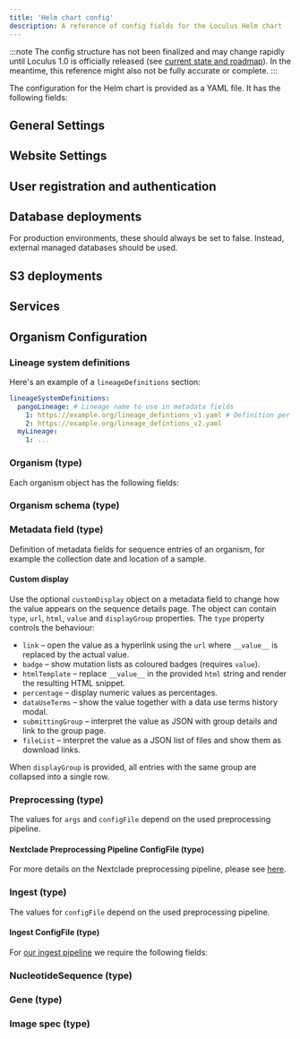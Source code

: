 ```yaml
---
title: 'Helm chart config'
description: A reference of config fields for the Loculus Helm chart
---
```



:::note
The config structure has not been finalized and may change rapidly until Loculus 1.0 is
officially released (see [current state and roadmap](../../introduction/current-state-and-roadmap/)).
In the meantime, this reference might also not be fully accurate or complete.
:::

The configuration for the Helm chart is provided as a YAML file. It has the following fields:

## General Settings

<SchemaDocs group='general' fieldColumnClass='w-56' />

## Website Settings

<SchemaDocs group='website' fieldColumnClass='w-56' />

## User registration and authentication

<SchemaDocs group='auth' fieldColumnClass='w-56' />

## Database deployments

<SchemaDocs group='db' fieldColumnClass='w-72' />

For production environments, these should always be set to false.
Instead, external managed databases should be used.

## S3 deployments

<SchemaDocs group='s3' fieldColumnClass='w-72' />

## Services

<SchemaDocs group='services' fieldColumnClass='w-48' />

## Organism Configuration

<SchemaDocs group='organism-conf' fieldColumnClass='w-48' />

### Lineage system definitions

Here's an example of a `lineageDefinitions` section:

```yaml
lineageSystemDefinitions:
  pangoLineage: # Lineage name to use in metadata fields
    1: https://example.org/lineage_defintions_v1.yaml # Definition per pipeline version
    2: https://example.org/lineage_defintions_v2.yaml
  myLineage:
    1: ...
```

<SchemaDocs group='lineage-system-definitions' fieldColumnClass='w-48' />

### Organism (type)

Each organism object has the following fields:

<SchemaDocs group='organism' fieldColumnClass='w-48' />

### Organism schema (type)

<SchemaDocs group='schema' fieldColumnClass='w-60' />

### Metadata field (type)

Definition of metadata fields for sequence entries of an organism, for example the collection date and location of a sample.

<SchemaDocs group='metadata' fieldColumnClass='w-56' />

#### Custom display

Use the optional `customDisplay` object on a metadata field to change how the
value appears on the sequence details page. The object can contain
`type`, `url`, `html`, `value` and `displayGroup` properties. The `type`
property controls the behaviour:

- `link` – open the value as a hyperlink using the `url` where `__value__` is
  replaced by the actual value.
- `badge` – show mutation lists as coloured badges (requires `value`).
- `htmlTemplate` – replace `__value__` in the provided `html` string and render
  the resulting HTML snippet.
- `percentage` – display numeric values as percentages.
- `dataUseTerms` – show the value together with a data use terms history modal.
- `submittingGroup` – interpret the value as JSON with group details and link to
  the group page.
- `fileList` – interpret the value as a JSON list of files and show them as
  download links.

When `displayGroup` is provided, all entries with the same group are collapsed
into a single row.

### Preprocessing (type)

<SchemaDocs group='preprocessing' fieldColumnClass='w-28' />

The values for `args` and `configFile` depend on the used preprocessing pipeline.

#### Nextclade Preprocessing Pipeline ConfigFile (type)

<SchemaDocs group='nextcladePipelineConfigFile' fieldColumnClass='w-28' />

For more details on the Nextclade preprocessing pipeline, please see
[here](../../for-administrators/existing-preprocessing-pipelines/#nextclade-based-pipeline).

### Ingest (type)

<SchemaDocs group='ingest' fieldColumnClass='w-28' />

The values for `configFile` depend on the used preprocessing pipeline.

#### Ingest ConfigFile (type)

For [our ingest pipeline](https://github.com/loculus-project/loculus/tree/main/ingest) we require the following fields:

<SchemaDocs group='ingestPipelineConfigFile' fieldColumnClass='w-28' />

### NucleotideSequence (type)

<SchemaDocs group='nucleotide-sequence' fieldColumnClass='w-48' />

### Gene (type)

<SchemaDocs group='gene' fieldColumnClass='w-48' />

### Image spec (type)

<SchemaDocs group='image' fieldColumnClass='w-48' />
